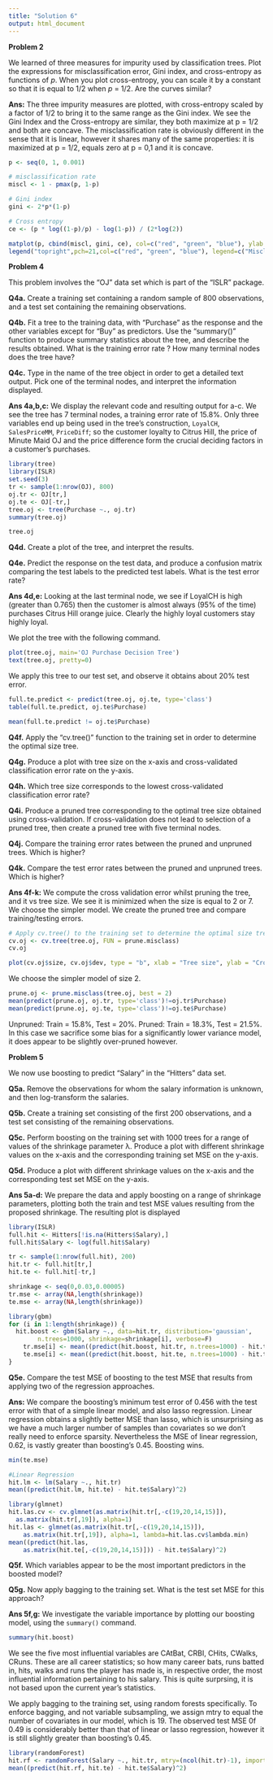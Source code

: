 ```yaml
---
title: "Solution 6"
output: html_document
---
```


**Problem 2**

We learned of three measures for impurity used by classification trees. Plot the expressions for misclassification error, Gini index, and cross-entropy as functions of $p$. When you plot cross-entropy, you can scale it by a constant so that it is equal to 1/2 when $p$ = 1/2. Are the curves similar?

**Ans:**
The three impurity measures are plotted, with cross-entropy scaled by a factor of 1/2 to bring it to the same range as the Gini index. We see the Gini Index and the Cross-entropy are similar, they both maximize at p = 1/2 and both are concave. The misclassification rate is obviously different in the sense that it is linear, however it shares many of the same properties: it is maximized at p = 1/2, equals zero at p = 0,1 and it is concave.

```r
p <- seq(0, 1, 0.001)

# misclassification rate
miscl <- 1 - pmax(p, 1-p)

# Gini index
gini <- 2*p*(1-p)

# Cross entropy
ce <- (p * log((1-p)/p) - log(1-p)) / (2*log(2))

matplot(p, cbind(miscl, gini, ce), col=c("red", "green", "blue"), ylab = "Impurity Measure")
legend("topright",pch=21,col=c("red", "green", "blue"), legend=c("Misclassification Rate","Gini Index","Cross-entropy"))
```

**Problem 4**

This problem involves the “OJ” data set which is part of the “ISLR” package.

**Q4a.** Create a training set containing a random sample of 800 observations, and a test set containing the remaining observations.

**Q4b.** Fit a tree to the training data, with “Purchase” as the response and the other variables except for “Buy” as predictors. Use the “summary()” function to produce summary statistics about the tree, and describe the results obtained. What is the training error rate ? How many terminal nodes does the tree have?

**Q4c.** Type in the name of the tree object in order to get a detailed text output. Pick one of the terminal nodes, and interpret the information displayed.

**Ans 4a,b,c:** 
We display the relevant code and resulting output for a-c. We see the tree has 7 terminal nodes, a training error rate of 15.8%. Only three variables end up being used in the tree's construction, `LoyalCH`, `SalesPriceMM`, `PriceDiff`; so the customer loyalty to Citrus Hill, the price of Minute Maid OJ and the price difference form the crucial deciding factors in a customer's purchases.

```r
library(tree)
library(ISLR)
set.seed(3)
tr <- sample(1:nrow(OJ), 800)
oj.tr <- OJ[tr,]
oj.te <- OJ[-tr,]
tree.oj <- tree(Purchase ~., oj.tr)
summary(tree.oj)
```

```r
tree.oj
```

**Q4d.** Create a plot of the tree, and interpret the results.

**Q4e.** Predict the response on the test data, and produce a confusion matrix comparing the test labels to the predicted test labels. What is the test error rate?

**Ans 4d,e:** 
Looking at the last terminal node, we see if LoyalCH is high (greater than 0.765) then the customer is almost always (95% of the time) purchases Citrus Hill orange juice. Clearly the highly loyal customers stay highly loyal.

We plot the tree with the following command.
```r
plot(tree.oj, main='OJ Purchase Decision Tree')
text(tree.oj, pretty=0)
```

We apply this tree to our test set, and observe it obtains about 20% test error.
```r
full.te.predict <- predict(tree.oj, oj.te, type='class')
table(full.te.predict, oj.te$Purchase)

mean(full.te.predict != oj.te$Purchase)
```

**Q4f.** Apply the “cv.tree()” function to the training set in order to determine the optimal size tree.

**Q4g.** Produce a plot with tree size on the x-axis and cross-validated classification error rate on the y-axis.

**Q4h.** Which tree size corresponds to the lowest cross-validated classification error rate?

**Q4i.** Produce a pruned tree corresponding to the optimal tree size obtained using cross-validation. If cross-validation does not lead to selection of a pruned tree, then create a pruned tree with five terminal nodes.

**Q4j.** Compare the training error rates between the pruned and unpruned trees. Which is higher?

**Q4k.** Compare the test error rates between the pruned and unpruned trees. Which is higher?

**Ans 4f-k:**
We compute the cross validation error whilst pruning the tree, and it vs tree size. We see it is minimized when the size is equal to 2 or 7. We choose the simpler model. We create the pruned tree and compare training/testing errors.

```r
# Apply cv.tree() to the training set to determine the optimal size tree
cv.oj <- cv.tree(tree.oj, FUN = prune.misclass)
cv.oj

plot(cv.oj$size, cv.oj$dev, type = "b", xlab = "Tree size", ylab = "Cross Validation Error")
```

We choose the simpler model of size 2.
```r
prune.oj <- prune.misclass(tree.oj, best = 2)
mean(predict(prune.oj, oj.tr, type='class')!=oj.tr$Purchase)
mean(predict(prune.oj, oj.te, type='class')!=oj.te$Purchase)
```

Unpruned: Train = 15.8%, Test = 20%. Pruned: Train = 18.3%, Test = 21.5%. In this case we sacrifice some bias for a significantly lower variance model, it does appear to be slightly over-pruned however.

**Problem 5**

We now use boosting to predict “Salary” in the “Hitters” data set.

**Q5a.** Remove the observations for whom the salary information is unknown, and then log-transform the salaries.

**Q5b.** Create a training set consisting of the first 200 observations, and a test set consisting of the remaining observations.

**Q5c.** Perform boosting on the training set with 1000 trees for a range of values of the shrinkage parameter λ. Produce a plot with different shrinkage values on the x-axis and the corresponding training set MSE on the y-axis.

**Q5d.** Produce a plot with different shrinkage values on the x-axis and the corresponding test set MSE on the y-axis.

**Ans 5a-d:**
We prepare the data and apply boosting on a range of shrinkage parameters, plotting both the train and test MSE values resulting from the proposed shrinkage. The resulting plot is displayed

```r
library(ISLR)
full.hit <- Hitters[!is.na(Hitters$Salary),]
full.hit$Salary <- log(full.hit$Salary)

tr <- sample(1:nrow(full.hit), 200)
hit.tr <- full.hit[tr,]
hit.te <- full.hit[-tr,]

shrinkage <- seq(0,0.03,0.00005)
tr.mse <- array(NA,length(shrinkage))
te.mse <- array(NA,length(shrinkage))

library(gbm)
for (i in 1:length(shrinkage)) {
  hit.boost <- gbm(Salary ~., data=hit.tr, distribution='gaussian',
		n.trees=1000, shrinkage=shrinkage[i], verbose=F)
	tr.mse[i] <- mean((predict(hit.boost, hit.tr, n.trees=1000) - hit.tr$Salary)^2)
	te.mse[i] <- mean((predict(hit.boost, hit.te, n.trees=1000) - hit.te$Salary)^2)
}
```

**Q5e.** Compare the test MSE of boosting to the test MSE that results from applying two of the regression approaches.

**Ans:**
We compare the boosting's minimum test error of 0.456 with the test error with that of a simple linear model, and also lasso regression. Linear regression obtains a slightly better MSE than lasso, which is unsurprising as we have a much larger number of samples than covariates so we don't really need to enforce sparsity. Nevertheless the MSE of linear regression, 0.62, is vastly greater than boosting's 0.45. Boosting wins.
```r
min(te.mse)

#Linear Regression
hit.lm <- lm(Salary ~., hit.tr)
mean((predict(hit.lm, hit.te) - hit.te$Salary)^2)

library(glmnet)
hit.las.cv <- cv.glmnet(as.matrix(hit.tr[,-c(19,20,14,15)]),
  as.matrix(hit.tr[,19]), alpha=1)
hit.las <- glmnet(as.matrix(hit.tr[,-c(19,20,14,15)]),
	as.matrix(hit.tr[,19]), alpha=1, lambda=hit.las.cv$lambda.min)
mean((predict(hit.las,
	as.matrix(hit.te[,-c(19,20,14,15)])) - hit.te$Salary)^2)
```

**Q5f.** Which variables appear to be the most important predictors in the boosted model?

**Q5g.** Now apply bagging to the training set. What is the test set MSE for this approach?

**Ans 5f,g:**
We investigate the variable importance by plotting our boosting model, using the `summary()` command.
```r
summary(hit.boost)
```

We see the five most influential variables are CAtBat, CRBI, CHits, CWalks, CRuns. These are all career statistics; so how many career bats, runs batted in, hits, walks and runs the player has made is, in respective order, the most influential information pertaining to his salary. This is quite surprsing, it is not based upon the current year's statistics.

We apply bagging to the training set, using random forests specifically. To enforce bagging, and not variable subsampling, we assign mtry to equal the number of covariates in our model, which is 19. The observed test MSE 0f 0.49 is considerably better than that of linear or lasso regression, however it is still slightly greater than boosting's 0.45.
```r
library(randomForest)
hit.rf <- randomForest(Salary ~., hit.tr, mtry=(ncol(hit.tr)-1), importance=T)
mean((predict(hit.rf, hit.te) - hit.te$Salary)^2)
```